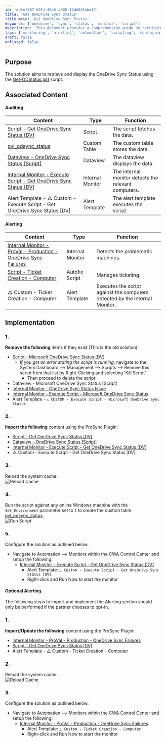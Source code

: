 ```yaml
---
id: 'ddfef387-6914-46a5-a805-12dd035abe17'
title: 'Get OneDrive Sync Status'
title_meta: 'Get OneDrive Sync Status'
keywords: ['onedrive', 'sync', 'status', 'monitor', 'script']
description: 'This document provides a comprehensive guide on retrieving and displaying the OneDrive Sync Status using the Get-ODStatus.ps1 script, including associated content for auditing and alerting, as well as implementation steps for system configuration.'
tags: ['monitoring', 'alerting', 'automation', 'scripting', 'configuration', 'windows']
draft: false
unlisted: false
---
```

## Purpose

The solution aims to retrieve and display the OneDrive Sync Status using the [Get-ODStatus.ps1](https://github.com/rodneyviana/ODSyncUtil/blob/master/ODSyncUtil/Get-ODStatus.ps1) script.

## Associated Content

#### Auditing

| Content                                                                                         | Type          | Function                                         |
|-------------------------------------------------------------------------------------------------|---------------|--------------------------------------------------|
| [Script - Get OneDrive Sync Status [DV]](https://proval.itglue.com/DOC-5078775-16007800)      | Script        | The script fetches the data.                     |
| [pvl_odsync_status](https://proval.itglue.com/DOC-5078775-16007815)                          | Custom Table  | The custom table stores the data.                |
| [Dataview - OneDrive Sync Status [Script]](https://proval.itglue.com/DOC-5078775-16007808)   | Dataview      | The dataview displays the data.                  |
| [Internal Monitor - Execute Script - Get OneDrive Sync Status [DV]](https://proval.itglue.com/DOC-5078775-16007818) | Internal Monitor | The internal monitor detects the relevant computers. |
| Alert Template - △ Custom - Execute Script - Get OneDrive Sync Status [DV]                    | Alert Template | The alert template executes the script.          |

#### Alerting

| Content                                                                                                      | Type            | Function                                         |
|--------------------------------------------------------------------------------------------------------------|-----------------|--------------------------------------------------|
| [Internal Monitor - ProVal - Production - OneDrive Sync Failures](https://proval.itglue.com/DOC-5078775-16111359) | Internal Monitor | Detects the problematic machines.                 |
| [Script - Ticket Creation - Computer](https://proval.itglue.com/DOC-5078775-9098338)                       | Autofix Script  | Manages ticketing.                               |
| △ Custom - Ticket Creation - Computer                                                                         | Alert Template   | Executes the script against the computers detected by the Internal Monitor. |

## Implementation

### 1.
**Remove the following** items if they exist (This is the old solution):
- [Script - Microsoft OneDrive Sync Status [DV]](https://proval.itglue.com/DOC-5078775-14227796)  
  - _If you get an error stating the script is running_, navigate to the System Dashboard --> Management --> Scripts --> Remove this script from that list by Right-Clicking and selecting 'Kill Script'
    - Then proceed to delete the script
- Dataview - Microsoft OneDrive Sync Status [Script]
- [Internal Monitor - OneDrive Sync Status Issue](https://proval.itglue.com/DOC-5078775-15373743)
- [Internal Monitor - Execute Script - Microsoft OneDrive Sync Status](https://proval.itglue.com/DOC-5078775-14241947)  
- Alert Template - `△ CUSTOM - Execute Script - Microsoft OneDrive Sync Status`

### 2.
**Import the following** content using the ProSync Plugin:
- [Script - Get OneDrive Sync Status [DV]](https://proval.itglue.com/DOC-5078775-16007800)  
- [Dataview - OneDrive Sync Status [Script]](https://proval.itglue.com/DOC-5078775-16007808)  
- [Internal Monitor - Execute Script - Get OneDrive Sync Status [DV]](https://proval.itglue.com/DOC-5078775-16007818)  
- △ Custom - Execute Script - Get OneDrive Sync Status [DV]

### 3.
Reload the system cache:  
![Reload Cache](../../static/img/Audit-OneDrive-Sync-Status/image_1.png)

### 4.
Run the script against any online Windows machine with the `Set_Environment` parameter set to `1` to create the custom table [pvl_odsync_status](https://proval.itglue.com/DOC-5078775-16007815).  
![Run Script](../../static/img/Audit-OneDrive-Sync-Status/image_2.png)

### 5.
Configure the solution as outlined below:
- Navigate to Automation --> Monitors within the CWA Control Center and setup the following:
  - [Internal Monitor - Execute Script - Get OneDrive Sync Status [DV]](https://proval.itglue.com/DOC-5078775-16007818)  
    - Alert Template: `△ Custom - Execute Script - Get OneDrive Sync Status [DV]`
    - Right-click and Run Now to start the monitor

#### Optional Alerting

The following steps to import and implement the Alerting section should only be performed if the partner chooses to opt-in.

### 1.
**Import/Update the following** content using the ProSync Plugin:
- [Internal Monitor - ProVal - Production - OneDrive Sync Failures](https://proval.itglue.com/DOC-5078775-16111359)  
- [Script - Get OneDrive Sync Status [DV]](https://proval.itglue.com/DOC-5078775-16007800)  
- Alert Template - △ Custom - Ticket Creation - Computer

### 2.
Reload the system cache:  
![Reload Cache](../../static/img/Audit-OneDrive-Sync-Status/image_1.png)

### 3.
Configure the solution as outlined below:
- Navigate to Automation --> Monitors within the CWA Control Center and setup the following:
  - [Internal Monitor - ProVal - Production - OneDrive Sync Failures](https://proval.itglue.com/DOC-5078775-16111359)  
    - Alert Template: `△ Custom - Ticket Creation - Computer`
    - Right-click and Run Now to start the monitor











